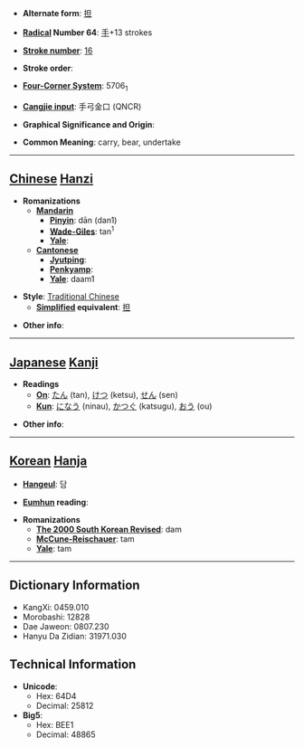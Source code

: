* '''Alternate form''': [[担]]

* '''[[Wiktionary:Chinese radical index| Radical]] Number 64''': [[Wiktionary:Chinese radical index 手|手]]+13 strokes

* '''[[Wiktionary:Chinese total strokes index|Stroke number]]''': [[Wiktionary:Chinese total strokes index 16|16]]

* '''Stroke order''': 

* '''[[Wiktionary:Chinese four corner index|Four-Corner System]]''': 5706<sub>1</sub>

* '''[[Wiktionary:Chinese Cangjie index|Cangjie input]]''': 手弓金口 (QNCR)

* '''Graphical Significance and Origin''': 

* '''Common Meaning''': carry, bear, undertake

----

== [[Chinese]] [[Hanzi]] ==

* '''Romanizations'''
** '''[[Mandarin]]'''
*** '''[[Pinyin]]''': dān (dan1)
*** '''[[Wade-Giles]]''': tan<sup>1</sup>
*** '''[[Yale]]''': 
** '''[[Cantonese]]'''
*** '''[[Jyutping]]''':
*** '''[[Penkyamp]]''': 
*** '''[[Yale]]''': daam1

* '''Style''': [[Traditional Chinese]] 
** '''[[Simplified Chinese|Simplified]] equivalent''': [[担]]

* '''Other info''': 

----

== [[Japanese]] [[Kanji]] ==

* '''Readings'''
** '''[[On]]''': [[たん]] (tan), [[けつ]] (ketsu), [[せん]] (sen)
** '''[[Kun]]''': [[になう]] (ninau), [[かつぐ]] (katsugu), [[おう]] (ou)

* '''Other info''':  

----

== [[Korean]] [[Hanja]] ==

* '''[[Hangeul]]''': 담

* '''[[Eumhun]] reading''': 

* '''Romanizations'''
** '''[[The 2000 South Korean Revised Romanization|The 2000 South Korean Revised]]''': dam
** '''[[McCune-Reischauer]]''': tam
** '''[[Yale]]''': tam

----

== Dictionary Information ==

* KangXi: 0459.010
* Morobashi: 12828
* Dae Jaweon: 0807.230
* Hanyu Da Zidian: 31971.030

== Technical Information ==

* '''Unicode''':
** Hex: 64D4
** Decimal: 25812
* '''Big5''':
** Hex: BEE1
** Decimal: 48865